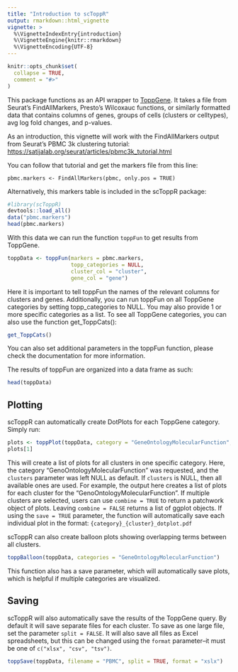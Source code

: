 ```yaml
---
title: "Introduction to scToppR"
output: rmarkdown::html_vignette
vignette: >
  %\VignetteIndexEntry{introduction}
  %\VignetteEngine{knitr::rmarkdown}
  %\VignetteEncoding{UTF-8}
---
```


```r
knitr::opts_chunk$set(
  collapse = TRUE,
  comment = "#>"
)
```

This package functions as an API wrapper to [ToppGene](https://toppgene.cchmc.org/). It takes a file from Seurat's FindAllMarkers, Presto's Wilcoxauc functions, or similarly formatted data that contains columns of genes, groups of cells (clusters or celltypes), avg log fold changes, and p-values. 

As an introduction, this vignette will work with the FindAllMarkers output from Seurat's PBMC 3k clustering tutorial: [https://satijalab.org/seurat/articles/pbmc3k_tutorial.html](https://satijalab.org/seurat/articles/pbmc3k_tutorial.html)

You can follow that tutorial and get the markers file from this line:

```
pbmc.markers <- FindAllMarkers(pbmc, only.pos = TRUE)
```
Alternatively, this markers table is included in the scToppR package:
```r
#library(scToppR)
devtools::load_all()
data("pbmc.markers")
head(pbmc.markers)
```


With this data we can run the function `toppFun` to get results from ToppGene.

```r
toppData <- toppFun(markers = pbmc.markers,
                    topp_categories = NULL, 
                    cluster_col = "cluster", 
                    gene_col = "gene")

```

Here it is important to tell toppFun the names of the relevant columns for clusters and genes. Additionally, you can run toppFun on all ToppGene categories by setting topp_categories to NULL. You may also provide 1 or more specific categories as a list. To see all ToppGene categories, you can also use the function get_ToppCats():

```r
get_ToppCats()
```

You can also set additional parameters in the toppFun function, please check the documentation for more information.

The results of toppFun are organized into a data frame as such:

```r
head(toppData)

```

## Plotting

scToppR can automatically create DotPlots for each ToppGene category. Simply run:

```r
plots <- toppPlot(toppData, category = "GeneOntologyMolecularFunction", clusters = NULL)
plots[1]
```

This will create a list of plots for all clusters in one specific category. Here, the category "GenoOntologyMolecularFunction" was requested, and the `clusters` parameter was left NULL as default. If `clusters` is NULL, then all available ones are used. For example, the output here creates a list of plots for each cluster for the "GenoOntologyMolecularFunction". If multiple clusters are selected, users can use `combine = TRUE` to return a patchwork object of plots. Leaving `combine = FALSE` returns a list of ggplot objects. If using the `save = TRUE` parameter, the function will automatically save each individual plot in the format: `{category}_{cluster}_dotplot.pdf`

scToppR can also create balloon plots showing overlapping terms between all clusters.

```r
toppBalloon(toppData, categories = "GeneOntologyMolecularFunction")
```

This function also has a save parameter, which will automatically save plots, which is helpful if multiple categories are visualized.


## Saving 

scToppR will also automatically save the results of the ToppGene query. By default it will save separate files for each cluster. To save as one large file, set the parameter `split = FALSE`. It will also save all files as Excel spreadsheets, but this can be changed using the `format` parameter--it must be one of `c("xlsx", "csv", "tsv")`.

```r
toppSave(toppData, filename = "PBMC", split = TRUE, format = "xslx")
```

